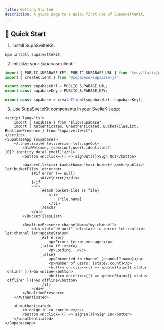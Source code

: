 ```yaml
---
title: Getting Started
description: A guide page to a quick first use of SupaSvelteKit.
---
```


## 🚀 Quick Start

1. Install SupaSvelteKit:

```bash
npm install supasveltekit
```

2. Initialize your Supabase client:

```ts
import { PUBLIC_SUPABASE_KEY, PUBLIC_SUPABASE_URL } from "$env/static/public";
import { createClient } from "@supabase/supabase-js";

export const supabaseUrl = PUBLIC_SUPABASE_URL;
export const supabaseKey = PUBLIC_SUPABASE_KEY;

export const supabase = createClient(supabaseUrl, supabaseKey);
```

3. Use SupaSvelteKit components in your SvelteKit app:

```svelte
<script lang="ts">
    import { supabase } from "$lib/supabase";
    import { Authenticated, Unauthenticated, BucketFilesList, RealtimePresence } from "supasveltekit";
</script>
<SupabaseApp {supabase}>
	<Authenticated let:session let:signOut>
		<h1>Welcome, {session?.user?.identities?.[0]?.identity_data?.email}!</h1>
		<button on:click={() => signOut()}>Sign Out</button>

		<BucketFilesList bucketName="test-bucket" path="public/" let:bucketFiles let:error>
			{#if error !== null}
				<div>{error}</div>
			{/if}
			<ul>
				{#each bucketFiles as file}
					<li>
						{file.name}
					</li>
				{/each}
			</ul>
		</BucketFilesList>

		<RealtimePresence channelName="my-channel">
			<div slot="default" let:state let:error let:realtime let:channel let:updateStatus>
				{#if error}
					<p>Error: {error.message}</p>
				{:else if !state}
					<p>Loading...</p>
				{:else}
					<p>Connected to channel {channel?.name}</p>
					<p>Number of users: {state?.count}</p>
					<button on:click={() => updateStatus({ status: 'online' })}>Go online</button>
					<button on:click={() => updateStatus({ status: 'offline' })}>Go offline</button>
				{/if}
			</div>
		</RealtimePresence>
	</Authenticated>

	<Unauthenticated>
		<h1>Sign in to continue</h1>
		<button on:click={() => signIn()}>Sign In</button>
	</Unauthenticated>
</SupabaseApp>
```
